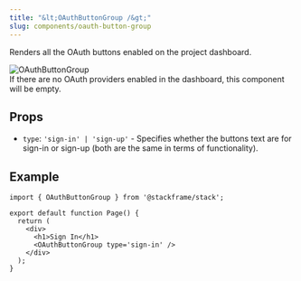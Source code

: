 ```yaml
---
title: "&lt;OAuthButtonGroup /&gt;"
slug: components/oauth-button-group
---
```


Renders all the OAuth buttons enabled on the project dashboard.

<div className="stack-white-image-showcase">
  <img src="../imgs/oauth-button-group.png" alt="OAuthButtonGroup" className="stack-250h" />
</div>

<Callout>
If there are no OAuth providers enabled in the dashboard, this component will be empty.
</Callout>

## Props

- `type`: `'sign-in' | 'sign-up'` - Specifies whether the buttons text are for sign-in or sign-up (both are the same in terms of functionality).

## Example

```tsx
import { OAuthButtonGroup } from '@stackframe/stack';

export default function Page() {
  return (
    <div>
      <h1>Sign In</h1>
      <OAuthButtonGroup type='sign-in' />
    </div>
  );
}

```
